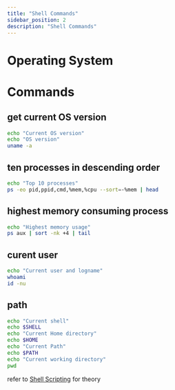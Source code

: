 ```yaml
---
title: "Shell Commands"
sidebar_position: 2
description: "Shell Commands"
---
```



# <Heading name="banner" description="Shellscript">Operating System</Heading>

# Commands

## get current OS version

```bash
echo "Current OS version"
echo "OS version"
uname -a
```

## ten processes in descending order

```bash
echo "Top 10 processes"
ps -eo pid,ppid,cmd,%mem,%cpu --sort=-%mem | head
```

## highest memory consuming process

```bash
echo "Highest memory usage"
ps aux | sort -nk +4 | tail
```

## curent user

```bash
echo "Current user and logname"
whoami
id -nu
```

## path

```bash
echo "Current shell"
echo $SHELL
echo "Current Home directory"
echo $HOME
echo "Current Path"
echo $PATH
echo "Current working directory"
pwd
```

refer to [Shell Scripting](https://tejasbhovad.github.io/docs/four/os/Shellscript) for theory
